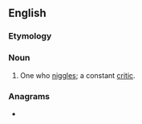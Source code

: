 ==English==

===Etymology===
{{suffix|en|niggle|er}}

===Noun===
{{en-noun}}

# {{lb|en|colloquial}} One who [[niggle]]s; a constant [[critic]].

===Anagrams===
* {{anagrams|en|a=eggilnr|Gerling}}